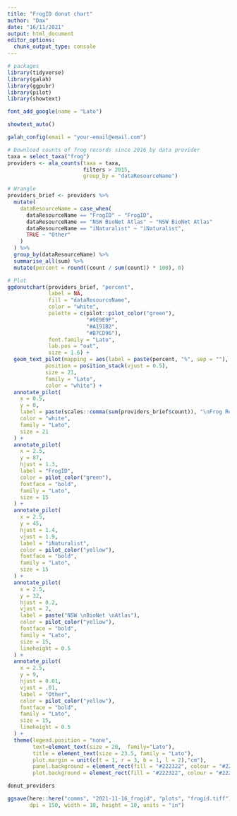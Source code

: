 ```yaml
---
title: "FrogID donut chart"
author: "Dax"
date: "16/11/2021"
output: html_document
editor_options: 
  chunk_output_type: console
---
```


```r
# packages
library(tidyverse)
library(galah)
library(ggpubr)
library(pilot)
library(showtext)

font_add_google(name = "Lato")

showtext_auto()
```

```r
galah_config(email = "your-email@email.com")
```

```r
# Download counts of frog records since 2016 by data provider
taxa = select_taxa("frog")
providers <- ala_counts(taxa = taxa,
                        filters > 2015,
                        group_by = "dataResourceName")

# Wrangle
providers_brief <- providers %>%
  mutate(
    dataResourceName = case_when(
      dataResourceName == "FrogID" ~ "FrogID",
      dataResourceName == "NSW BioNet Atlas" ~ "NSW BioNet Atlas"
      dataResourceName == "iNaturalist" ~ "iNaturalist",
      TRUE ~ "Other"
    )
  ) %>%
  group_by(dataResourceName) %>%
  summarise_all(sum) %>%
  mutate(percent = round((count / sum(count)) * 100), 0)

# Plot
ggdonutchart(providers_brief, "percent", 
             label = NA,
             fill = "dataResourceName", 
             color = "white",
             palette = c(pilot::pilot_color("green"), 
                         "#9E9E9F", 
                         "#A191B2", 
                         "#B7CD96"),
             font.family = "Lato",
             lab.pos = "out",
             size = 1.6) +
  geom_text_pilot(mapping = aes(label = paste(percent, "%", sep = ""), fontface = "bold"),
            position = position_stack(vjust = 0.5),
            size = 21,
            family = "Lato",
            color = "white") + 
  annotate_pilot(
    x = 0.5,
    y = 0,
    label = paste(scales::comma(sum(providers_brief$count)), "\nFrog Records", sep = ""),
    color = "white",
    family = "Lato",
    size = 21
  ) + 
  annotate_pilot(
    x = 2.5,
    y = 87,
    hjust = 1.3,
    label = "FrogID",
    color = pilot_color("green"),
    fontface = "bold",
    family = "Lato",
    size = 15
  ) +
  annotate_pilot(
    x = 2.5,
    y = 45,
    hjust = 1.4,
    vjust = 1.9,
    label = "iNaturalist",
    color = pilot_color("yellow"),
    fontface = "bold",
    family = "Lato",
    size = 15
  ) +
  annotate_pilot(
    x = 2.5,
    y = 32,
    hjust = 0.2,
    vjust = 2,
    label = paste("NSW \nBioNet \nAtlas"),
    color = pilot_color("yellow"),
    fontface = "bold",
    family = "Lato",
    size = 15,
    lineheight = 0.5
  ) +
  annotate_pilot(
    x = 2.5,
    y = 9,
    hjust = 0.01,
    vjust = .01,
    label = "Other",
    color = pilot_color("yellow"),
    fontface = "bold",
    family = "Lato",
    size = 15,
    lineheight = 0.5
  ) +
  theme(legend.position = "none",
        text=element_text(size = 20,  family="Lato"),
        title = element_text(size = 23.5, family = "Lato"),
        plot.margin = unit(c(t = 1, r = 3, b = 1, l = 2),"cm"),
        panel.background = element_rect(fill = "#222322", colour = "#222322"),
        plot.background = element_rect(fill = "#222322", colour = "#222322"))

donut_providers
```

```r
ggsave(here::here("comms", "2021-11-16_frogid", "plots", "frogid.tiff"),
       dpi = 150, width = 10, height = 10, units = "in")
```

